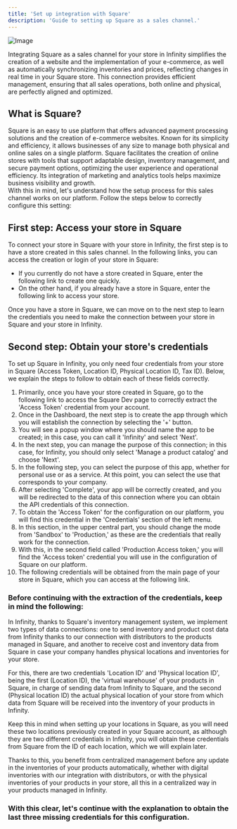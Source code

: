 ```yaml
---
title: 'Set up integration with Square'
description: 'Guide to setting up Square as a sales channel.'
---
```


![Image](/images/squareup.png)

Integrating Square as a sales channel for your store in Infinity simplifies the creation of a website and the implementation of your e-commerce, as well as automatically synchronizing inventories and prices, reflecting changes in real time in your Square store. This connection provides efficient management, ensuring that all sales operations, both online and physical, are perfectly aligned and optimized.

## What is Square?

Square is an easy to use platform that offers advanced payment processing solutions and the creation of e-commerce websites. Known for its simplicity and efficiency, it allows businesses of any size to manage both physical and online sales on a single platform. Square facilitates the creation of online stores with tools that support adaptable design, inventory management, and secure payment options, optimizing the user experience and operational efficiency. Its integration of marketing and analytics tools helps maximize business visibility and growth.<br>
With this in mind, let's understand how the setup process for this sales channel works on our platform. Follow the steps below to correctly configure this setting:

## First step: Access your store in Square

To connect your store in Square with your store in Infinity, the first step is to have a store created in this sales channel. In the following links, you can access the creation or login of your store in Square:

<ul>
    <li>If you currently do not have a store created in Square, enter the following link to create one quickly.</li>
    <li>On the other hand, if you already have a store in Square, enter the following link to access your store.</li>
</ul>

Once you have a store in Square, we can move on to the next step to learn the credentials you need to make the connection between your store in Square and your store in Infinity.

## Second step: Obtain your store's credentials

To set up Square in Infinity, you only need four credentials from your store in Square (Access Token, Location ID, Physical Location ID, Tax ID). Below, we explain the steps to follow to obtain each of these fields correctly.

<ol>
    <li>Primarily, once you have your store created in Square, go to the following link to access the Square Dev page to correctly extract the 'Access Token' credential from your account.</li>
    <li>Once in the Dashboard, the next step is to create the app through which you will establish the connection by selecting the '+' button.</li>
    <li>You will see a popup window where you should name the app to be created; in this case, you can call it 'Infinity' and select 'Next'.</li>
    <li>In the next step, you can manage the purpose of this connection; in this case, for Infinity, you should only select 'Manage a product catalog' and choose 'Next'.</li>
    <li>In the following step, you can select the purpose of this app, whether for personal use or as a service. At this point, you can select the use that corresponds to your company.</li>
    <li>After selecting 'Complete', your app will be correctly created, and you will be redirected to the data of this connection where you can obtain the API credentials of this connection.</li>
    <li>To obtain the 'Access Token' for the configuration on our platform, you will find this credential in the 'Credentials' section of the left menu.</li>
    <li>In this section, in the upper central part, you should change the mode from 'Sandbox' to 'Production,' as these are the credentials that really work for the connection.</li>
    <li>With this, in the second field called 'Production Access token,' you will find the 'Access token' credential you will use in the configuration of Square on our platform.</li>
    <li>The following credentials will be obtained from the main page of your store in Square, which you can access at the following link.</li>
</ol>

<h3>Before continuing with the extraction of the credentials, keep in mind the following:</h3>

<p>In Infinity, thanks to Square's inventory management system, we implement two types of data connections: one to send inventory and product cost data from Infinity thanks to our connection with distributors to the products managed in Square, and another to receive cost and inventory data from Square in case your company handles physical locations and inventories for your store.</p>
<p>For this, there are two credentials 'Location ID' and 'Physical location ID', being the first (Location ID), the 'virtual warehouse' of your products in Square, in charge of sending data from Infinity to Square, and the second (Physical location ID) the actual physical location of your store from which data from Square will be received into the inventory of your products in Infinity.</p>
<p>Keep this in mind when setting up your locations in Square, as you will need these two locations previously created in your Square account, as although they are two different credentials in Infinity, you will obtain these credentials from Square from the ID of each location, which we will explain later.</p>
<p>Thanks to this, you benefit from centralized management before any update in the inventories of your products automatically, whether with digital inventories with our integration with distributors, or with the physical inventories of your products in your store, all this in a centralized way in your products managed in Infinity.</p>

<h3>With this clear, let's continue with the explanation to obtain the last three missing credentials for this configuration.</h3>